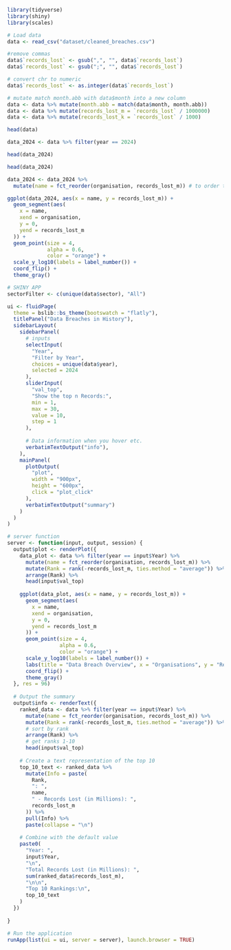 ``` r
library(tidyverse)
library(shiny)
library(scales)
```

``` r
# Load data
data <- read_csv("dataset/cleaned_breaches.csv")

```

``` r

#remove commas
data$`records_lost` <- gsub(",", "", data$`records_lost`)
data$`records_lost` <- gsub(";", "", data$`records_lost`)

# convert chr to numeric
data$`records_lost` <- as.integer(data$`records_lost`)

# mutate match month.abb with data$month into a new column
data <- data %>% mutate(month.abb = match(data$month, month.abb))
data <- data %>% mutate(records_lost_m = `records_lost` / 1000000)
data <- data %>% mutate(records_lost_k = `records_lost` / 1000)

head(data)

data_2024 <- data %>% filter(year == 2024)

head(data_2024)

```

``` r

head(data_2024)

data_2024 <- data_2024 %>%
  mutate(name = fct_reorder(organisation, records_lost_m)) # to order the data in the graph

ggplot(data_2024, aes(x = name, y = records_lost_m)) +
  geom_segment(aes(
    x = name,
    xend = organisation,
    y = 0,
    yend = records_lost_m
  )) +
  geom_point(size = 4,
             alpha = 0.6,
             color = "orange") +
  scale_y_log10(labels = label_number()) +
  coord_flip() +
  theme_gray()

```

``` r

# SHINY APP
sectorFilter <- c(unique(data$sector), "All")

ui <- fluidPage(
  theme = bslib::bs_theme(bootswatch = "flatly"),
  titlePanel("Data Breaches in History"),
  sidebarLayout(
    sidebarPanel(
      # inputs
      selectInput(
        "Year",
        "Filter by Year",
        choices = unique(data$year),
        selected = 2024
      ),
      sliderInput(
        "val_top",
        "Show the top n Records:",
        min = 1,
        max = 30,
        value = 10,
        step = 1
      ),
      
      # Data information when you hover etc.
      verbatimTextOutput("info"),
    ),
    mainPanel(
      plotOutput(
        "plot",
        width = "900px",
        height = "600px",
        click = "plot_click"
      ),
      verbatimTextOutput("summary")
    )
  )
)

# server function 
server <- function(input, output, session) {
  output$plot <- renderPlot({
    data_plot <- data %>% filter(year == input$Year) %>%
      mutate(name = fct_reorder(organisation, records_lost_m)) %>%
      mutate(Rank = rank(-records_lost_m, ties.method = "average")) %>%
      arrange(Rank) %>%
      head(input$val_top)
    
    ggplot(data_plot, aes(x = name, y = records_lost_m)) +
      geom_segment(aes(
        x = name,
        xend = organisation,
        y = 0,
        yend = records_lost_m
      )) +
      geom_point(size = 4,
                 alpha = 0.6,
                 color = "orange") +
      scale_y_log10(labels = label_number()) +
      labs(title = "Data Breach Overview", x = "Organisations", y = "Records Lost (in millions)") +
      coord_flip() +
      theme_gray()
  }, res = 96)
  
  # Output the summary
  output$info <- renderText({
    ranked_data <- data %>% filter(year == input$Year) %>%
      mutate(name = fct_reorder(organisation, records_lost_m)) %>%
      mutate(Rank = rank(-records_lost_m, ties.method = "average")) %>%
      # sort by rank
      arrange(Rank) %>%
      # get ranks 1-10
      head(input$val_top)
    
    # Create a text representation of the top 10
    top_10_text <- ranked_data %>%
      mutate(Info = paste(
        Rank,
        ": ",
        name,
        " - Records Lost (in Millions): ",
        records_lost_m
      )) %>%
      pull(Info) %>%
      paste(collapse = "\n")
    
    # Combine with the default value
    paste0(
      "Year: ",
      input$Year,
      "\n",
      "Total Records Lost (in Millions): ",
      sum(ranked_data$records_lost_m),
      "\n\n",
      "Top 10 Rankings:\n",
      top_10_text
    )
  })
  
}

# Run the application
runApp(list(ui = ui, server = server), launch.browser = TRUE)

```